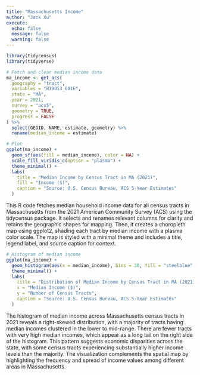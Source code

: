 ```yaml
---
title: "Massachusetts Income"
author: "Jack Xu"
execute:
  echo: false
  message: false
  warning: false
---
```


```r
library(tidycensus)
library(tidyverse)
```

```r
# Fetch and clean median income data
ma_income <- get_acs(
  geography = "tract",
  variables = "B19013_001E",
  state = "MA",
  year = 2021,
  survey = "acs5",
  geometry = TRUE,
  progress = FALSE
) %>%
  select(GEOID, NAME, estimate, geometry) %>%
  rename(median_income = estimate)

# Plot
ggplot(ma_income) +
  geom_sf(aes(fill = median_income), color = NA) +
  scale_fill_viridis_c(option = "plasma") +
  theme_minimal() +
  labs(
    title = "Median Income by Census Tract in MA (2021)",
    fill = "Income ($)",
    caption = "Source: U.S. Census Bureau, ACS 5-Year Estimates"
  )
```

This R code fetches median household income data for all census tracts in Massachusetts from the 2021 American Community Survey (ACS) using the tidycensus package. It selects and renames relevant columns for clarity and retains the geographic shapes for mapping. Then, it creates a choropleth map using ggplot2, shading each tract by median income with a plasma color scale. The map is styled with a minimal theme and includes a title, legend label, and source caption for context.

```r
# Histogram of median income
ggplot(ma_income) +
  geom_histogram(aes(x = median_income), bins = 30, fill = "steelblue", color = "white") +
  theme_minimal() +
  labs(
    title = "Distribution of Median Income by Census Tract in MA (2021)",
    x = "Median Income ($)",
    y = "Number of Census Tracts",
    caption = "Source: U.S. Census Bureau, ACS 5-Year Estimates"
  )
```

The histogram of median income across Massachusetts census tracts in 2021 reveals a right-skewed distribution, with a majority of tracts having median incomes clustered in the lower to mid-range. There are fewer tracts with very high median incomes, which appear as a long tail on the right side of the histogram. This pattern suggests economic disparities across the state, with some census tracts experiencing substantially higher income levels than the majority. The visualization complements the spatial map by highlighting the frequency and spread of income values among different areas in Massachusetts.
